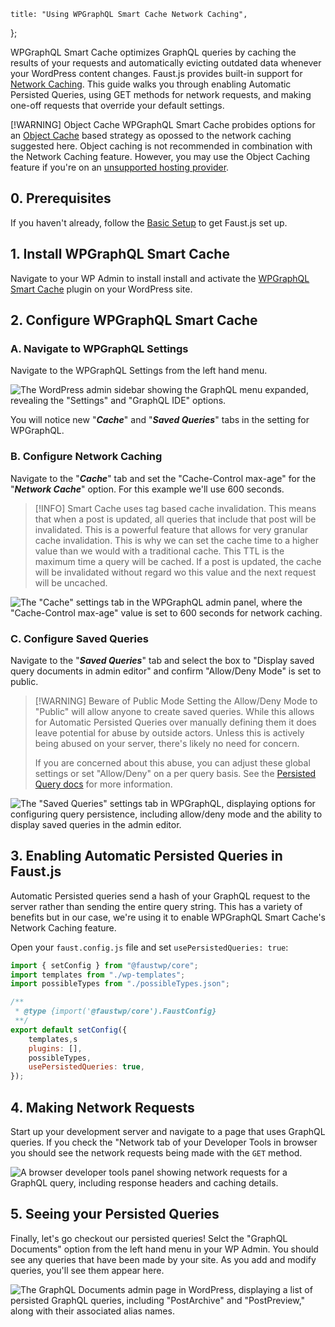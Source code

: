 	title: "Using WPGraphQL Smart Cache Network Caching",
};

WPGraphQL Smart Cache optimizes GraphQL queries by caching the results of your requests and automatically evicting outdated data whenever your WordPress content changes. Faust.js provides built-in support for [Network Caching](https://github.com/wp-graphql/wp-graphql-smart-cache/blob/main/docs/network-cache.md). This guide walks you through enabling Automatic Persisted Queries, using GET methods for network requests, and making one-off requests that override your default settings.

[!WARNING] Object Cache
WPGraphQL Smart Cache probides options for an [Object Cache](https://github.com/wp-graphql/wp-graphql-smart-cache/blob/main/docs/object-cache.md) based strategy as opossed to the network caching suggested here. Object caching is not recommended in combination with the Network Caching feature. However, you may use the Object Caching feature if you're on an [unsupported hosting provider](https://github.com/wp-graphql/wp-graphql-smart-cache/blob/main/docs/object-cache.md).

## 0. Prerequisites

If you haven't already, follow the [Basic Setup](/docs/how-to/basic-setup/) to get Faust.js set up.

## 1. Install WPGraphQL Smart Cache

Navigate to your WP Admin to install install and activate the [WPGraphQL Smart Cache](https://wordpress.org/plugins/wpgraphql-smart-cache/) plugin on your WordPress site.

## 2. Configure WPGraphQL Smart Cache

### A. Navigate to WPGraphQL Settings

Navigate to the WPGraphQL Settings from the left hand menu.

![The WordPress admin sidebar showing the GraphQL menu expanded, revealing the "Settings" and "GraphQL IDE" options.](./images/graphql-admin.png)

You will notice new "**_Cache_**" and "**_Saved Queries_**" tabs in the setting for WPGraphQL.

### B. Configure Network Caching

Navigate to the "**_Cache_**" tab and set the "Cache-Control max-age" for the "**_Network Cache_**" option. For this example we'll use 600 seconds.

> [!INFO]
> Smart Cache uses tag based cache invalidation. This means that when a post is updated, all queries that include that post will be invalidated. This is a powerful feature that allows for very granular cache invalidation. This is why we can set the cache time to a higher value than we would with a traditional cache. This TTL is the maximum time a query will be cached. If a post is updated, the cache will be invalidated without regard wo this value and the next request will be uncached.

![The "Cache" settings tab in the WPGraphQL admin panel, where the "Cache-Control max-age" value is set to 600 seconds for network caching.](./images/smart-cache-wpadmin-cache.png)

### C. Configure Saved Queries

Navigate to the "**_Saved Queries_**" tab and select the box to "Display saved query documents in admin editor" and confirm "Allow/Deny Mode" is set to public.

> [!WARNING] Beware of Public Mode
> Setting the Allow/Deny Mode to "Public" will allow anyone to create saved queries. While this allows for Automatic Persisted Queries over manually defining them it does leave potential for abuse by outside actors. Unless this is actively being abused on your server, there's likely no need for concern.
>
> If you are concerned about this abuse, you can adjust these global settings or set "Allow/Deny" on a per query basis. See the [Persisted Query docs](https://github.com/wp-graphql/wp-graphql-smart-cache/blob/main/docs/persisted-queries.md) for more information.

![The "Saved Queries" settings tab in WPGraphQL, displaying options for configuring query persistence, including allow/deny mode and the ability to display saved queries in the admin editor.](./images/smart-cache-wpadmin-saved-queries.png)

## 3. Enabling Automatic Persisted Queries in Faust.js

Automatic Persisted queries send a hash of your GraphQL request to the server rather than sending the entire query string. This has a variety of benefits but in our case, we're using it to enable WPGraphQL Smart Cache's Network Caching feature.

Open your `faust.config.js` file and set `usePersistedQueries: true`:

```js {12} title="faust.config.js"
import { setConfig } from "@faustwp/core";
import templates from "./wp-templates";
import possibleTypes from "./possibleTypes.json";

/**
 * @type {import('@faustwp/core').FaustConfig}
 **/
export default setConfig({
	templates,s
	plugins: [],
	possibleTypes,
	usePersistedQueries: true,
});
```

## 4. Making Network Requests

Start up your development server and navigate to a page that uses GraphQL queries. If you check the "Network tab of your Developer Tools in browser you should see the network requests being made with the `GET` method.

![A browser developer tools panel showing network requests for a GraphQL query, including response headers and caching details.](./images/network-graphql-get.png)

## 5. Seeing your Persisted Queries

Finally, let's go checkout our persisted queries! Selct the "GraphQL Documents" option from the left hand menu in your WP Admin. You should see any queries that have been made by your site. As you add and modify queries, you'll see them appear here.

![The GraphQL Documents admin page in WordPress, displaying a list of persisted GraphQL queries, including "PostArchive" and "PostPreview," along with their associated alias names.](./images/graphql-persisted-queries.png)
